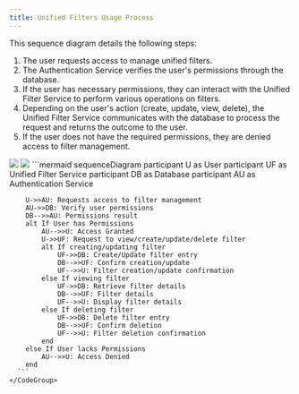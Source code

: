 ```yaml
---
title: Unified Filters Usage Process
---
```



This sequence diagram details the following steps:

1. The user requests access to manage unified filters.
1. The Authentication Service verifies the user's permissions through the database.
1. If the user has necessary permissions, they can interact with the Unified Filter Service to perform various operations on filters.
1. Depending on the user's action (create, update, view, delete), the Unified Filter Service communicates with the database to process the request and returns the outcome to the user.
1. If the user does not have the required permissions, they are denied access to filter management.

<Tabs>
  <Tab title="image">
    <img className="block dark:hidden" src="https://mermaid.ink/img/pako:eNqNlFFv2jAQx7-K5WegAULS5qFSVdZpD5OqVt1DlZcjvlBricNshy1DfPed7QQKYt14ITn_73-_O9vZ8aIRyDNu8EeLqsClhLWGOlcb0FYWcgPKspaBYS8G9Vm49HElS4li_CAri3r8jHorCzxVipVTLsHCCszZGnj3u9a-oaIgWNmoo0uu2vHtLbQZe3KExhoGRYHGMNuw0pdkNShYY03puQInF6uMfUMty461RM02qGtpDBmbXInVuHd8PIaZRtNWLr-y7Evpm2VvxPX4PpXRjwpQOmXfBYzPmppAERZd8bY8sDrGrcSfV4VGsHjVboT7E1ihxZ6-dw1lvU6qdVDSw4nIVyj7_u6D5Yu3HCZBI9DdURxadUD3jSqlrvsCjepRTnxDW2Ebz4WsCAY-FrKwMuiYXYMfkj6h1RK3B0iBFmRlLmE-_EVxoFtKs6mgu2g1APnxfki0fL8B_x5aMBz6vjStQXFpTIrOxoDmj1UFxff_OFhLVNKdK2_AR7ymBJCC7urOJeScLkyNOc_oUWAJ7vjyXO1JCq1tnjtV8MzqFkc87GF_tXlWAuGMON2-16apBxG98mzHf_FsGl1P5vNFNJ3G0SyOF0k64p0LJ5NZnF7Po3i-SBdJnO5H_Ld3iCZpenMTxUkyXySzNI0pA4W0jf4aPi_-KzOAfPIrPcf-D7t9gOo?type=png" />
    <img className="hidden dark:block" src="https://mermaid.ink/img/pako:eNqNVE1v2zAM_SuChiCXJHUSx258KFAky7DDgKJdexh8YSw6FWrLmSRnzYL89-nDzheybhdLph4fHymKO5pVDGlCFf6sUWQ457CSUKai09mlghAuuE6I2xLS1a9YYjchXQbyrds7tb6A5LAsUHUPcHO0lrwEuZ1VRSWt36fpeB4sFq3rEfEd3_URFQRB1yP2djGffaeTijVIzTO-BqFJTUCRZ4Xywpw7u-A5R9Zf8EKj7D-h3PAMz5FsaZFz0LAEdXEGjv2-NpkJYwTNK3FkSUXdv7uDOiGPtmpKKwJZhkoRXZHchSQlCFiZsgidCrBwtkzIC0qeb0ltVJM1ypIrZYhVKtiy3zA-HM1EoqoL619o8jV3yZJXo-vh1NUWyQQw7sb73sv4Ik0SyPyhDV7nB61W44bjr5tMImi8qdfMLgwL1Niob1h9WIfjYuWRZnMGchHyJr-Zp3x2lG0lTAnk9gj2qVpBs0rkXJZNgEo0Us54fVr-Gi-BJPMEzua9sFBoNdsEP1T6iFpy3BxEMtTAC3VN5uIviIO6OVfrArZXqVpBrrwfKpqfXsC_i-YJ27yvVatFXCuTML3RSnNtVUD29h-NNUfBbV85AtqjpXEAzsz8cE8-pW4UpDQxW4Y52Pal5vEaKNS6etqKjCZa1tij_g6bcUOTHIycHjWv70dVlS3I_NJkR99pMgxuB-PxJBgOw2AUhpMo7tGtNUeDURjfjoNwPIknURjve_S3YwgGcTydBmEUjSfRKI5D44GM60p-8yPPTb5WyGd30ujY_wETs6w-?type=png" />
  </Tab>
  <Tab title="code">
    <CodeGroup>
      ```mermaid
      sequenceDiagram
        participant U as User
        participant UF as Unified Filter Service
        participant DB as Database
        participant AU as Authentication Service

        U->>AU: Requests access to filter management
        AU->>DB: Verify user permissions
        DB-->>AU: Permissions result
        alt If User has Permissions
            AU-->>U: Access Granted
            U->>UF: Request to view/create/update/delete filter
            alt If creating/updating filter
                UF->>DB: Create/Update filter entry
                DB-->>UF: Confirm creation/update
                UF-->>U: Filter creation/update confirmation
            else If viewing filter
                UF->>DB: Retrieve filter details
                DB-->>UF: Filter details
                UF-->>U: Display filter details
            else If deleting filter
                UF->>DB: Delete filter entry
                DB-->>UF: Confirm deletion
                UF-->>U: Filter deletion confirmation
            end
        else If User lacks Permissions
            AU-->>U: Access Denied
        end
      ```
    </CodeGroup>
  </Tab>
</Tabs>
